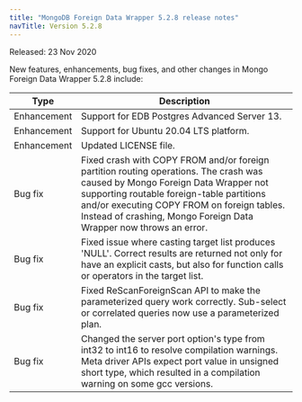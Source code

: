 ```yaml
---
title: "MongoDB Foreign Data Wrapper 5.2.8 release notes"
navTitle: Version 5.2.8
---
```


Released: 23 Nov 2020

New features, enhancements, bug fixes, and other changes in Mongo Foreign Data Wrapper 5.2.8 include:

| Type        | Description                                  |
| ----------- |--------------------------------------------- |
| Enhancement | Support for EDB Postgres Advanced Server 13. |
| Enhancement | Support for Ubuntu 20.04 LTS platform.       |
| Enhancement | Updated LICENSE file.                        |
| Bug fix     | Fixed crash with COPY FROM and/or foreign partition routing operations. The crash was caused by Mongo Foreign Data Wrapper not supporting routable foreign-table partitions and/or executing COPY FROM on foreign tables. Instead of crashing, Mongo Foreign Data Wrapper now throws an error. |
| Bug fix     | Fixed issue where casting target list produces 'NULL'.  Correct results are returned not only for have an explicit casts, but also for function calls or operators in the target list. |
| Bug fix     | Fixed ReScanForeignScan API to make the parameterized query work correctly. Sub-select or correlated queries now use a parameterized plan. |
| Bug fix     | Changed the server port option's type from int32 to int16 to resolve compilation warnings. Meta driver APIs expect port value in unsigned short type, which resulted in a compilation warning on some gcc versions. |










